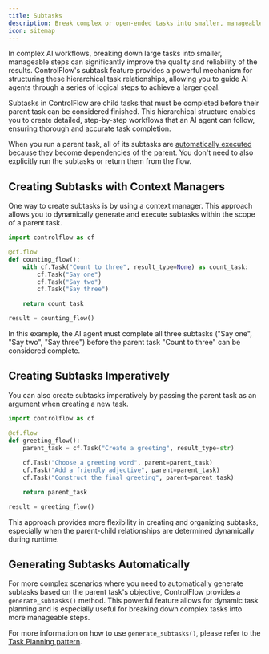 ```yaml
---
title: Subtasks
description: Break complex or open-ended tasks into smaller, manageable steps.
icon: sitemap
---
```



In complex AI workflows, breaking down large tasks into smaller, manageable steps can significantly improve the quality and reliability of the results. ControlFlow's subtask feature provides a powerful mechanism for structuring these hierarchical task relationships, allowing you to guide AI agents through a series of logical steps to achieve a larger goal.

Subtasks in ControlFlow are child tasks that must be completed before their parent task can be considered finished. This hierarchical structure enables you to create detailed, step-by-step workflows that an AI agent can follow, ensuring thorough and accurate task completion.

<Note>

When you run a parent task, all of its subtasks are [automatically executed](/patterns/dependencies#automatic-execution-of-dependencies) because they become dependencies of the parent. You don't need to also explicitly run the subtasks or return them from the flow.

</Note>

## Creating Subtasks with Context Managers

One way to create subtasks is by using a context manager. This approach allows you to dynamically generate and execute subtasks within the scope of a parent task.

```python
import controlflow as cf

@cf.flow
def counting_flow():
    with cf.Task("Count to three", result_type=None) as count_task:
        cf.Task("Say one")
        cf.Task("Say two")
        cf.Task("Say three")

    return count_task

result = counting_flow()
```

In this example, the AI agent must complete all three subtasks ("Say one", "Say two", "Say three") before the parent task "Count to three" can be considered complete.

## Creating Subtasks Imperatively

You can also create subtasks imperatively by passing the parent task as an argument when creating a new task.

```python
import controlflow as cf

@cf.flow
def greeting_flow():
    parent_task = cf.Task("Create a greeting", result_type=str)
    
    cf.Task("Choose a greeting word", parent=parent_task)
    cf.Task("Add a friendly adjective", parent=parent_task)
    cf.Task("Construct the final greeting", parent=parent_task)

    return parent_task

result = greeting_flow()
```
This approach provides more flexibility in creating and organizing subtasks, especially when the parent-child relationships are determined dynamically during runtime.

## Generating Subtasks Automatically

For more complex scenarios where you need to automatically generate subtasks based on the parent task's objective, ControlFlow provides a `generate_subtasks()` method. This powerful feature allows for dynamic task planning and is especially useful for breaking down complex tasks into more manageable steps.

For more information on how to use `generate_subtasks()`, please refer to the [Task Planning pattern](/patterns/task-planning).
